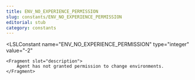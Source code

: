 ```yaml
---
title: ENV_NO_EXPERIENCE_PERMISSION
slug: constants/ENV_NO_EXPERIENCE_PERMISSION
editorial: stub
category: constants
---
```


<LSLConstant
	name="ENV_NO_EXPERIENCE_PERMISSION"
	type="integer"
	value="-2"
>
	<Fragment slot="description">
		Agent has not granted permission to change environments.
	</Fragment>
</LSLConstant>
